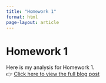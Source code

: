 ```yaml
---
title: "Homework 1"
format: html
page-layout: article
---
```


# Homework 1

Here is my analysis for Homework 1.  
👉 [Click here to view the full blog post](karlan_list_hw1.html)

